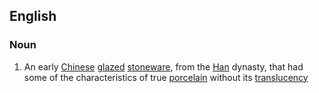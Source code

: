 ==English==

===Noun===
{{en-noun|-}}

# An early [[Chinese]] [[glazed]] [[stoneware]], from the [[Han]] dynasty, that had some of the characteristics of true [[porcelain]] without its [[translucency]]